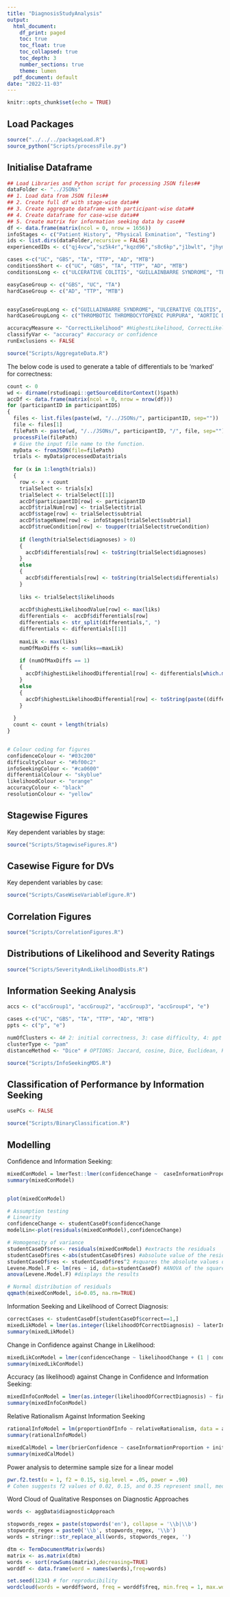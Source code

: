 ```yaml
---
title: "DiagnosisStudyAnalysis"
output:
  html_document: 
    df_print: paged
    toc: true
    toc_float: true
    toc_collapsed: true
    toc_depth: 3
    number_sections: true
    theme: lumen
  pdf_document: default
date: "2022-11-03"
---
```


```r
knitr::opts_chunk$set(echo = TRUE)

```

## Load Packages
```r
source("../../../packageLoad.R")
source_python("Scripts/processFile.py")
```

## Initialise Dataframe

```r
## Load Libraries and Python script for processing JSON files##
dataFolder <- "../JSONs"
## 1. Load data from JSON files##
## 2. Create full df with stage-wise data##
## 3. Create aggregate dataframe with participant-wise data##
## 4. Create dataframe for case-wise data##
## 5. Create matrix for information seeking data by case##
df <- data.frame(matrix(ncol = 0, nrow = 1656))
infoStages <- c("Patient History", "Physical Exmination", "Testing")
ids <- list.dirs(dataFolder,recursive = FALSE) 
experiencedIDs <- c("qj4vcw","sz5k4r","kqzd96","s8c6kp","j1bwlt", "jhym2l","gzsfhp")

cases <-c("UC", "GBS", "TA", "TTP", "AD", "MTB")
conditionsShort <- c("UC", "GBS", "TA", "TTP", "AD", "MTB")
conditionsLong <- c("ULCERATIVE COLITIS", "GUILLAINBARRE SYNDROME", "TEMPORAL ARTERITIS", "THROMBOTIC THROMBOCYTOPENIC PURPURA", "AORTIC DISSECTION", "MILIARY TB")

easyCaseGroup <- c("GBS", "UC", "TA") 
hardCaseGroup <- c("AD", "TTP", "MTB") 


easyCaseGroupLong <- c("GUILLAINBARRE SYNDROME", "ULCERATIVE COLITIS", "TEMPORAL ARTERITIS")
hardCaseGroupLong <- c("THROMBOTIC THROMBOCYTOPENIC PURPURA", "AORTIC DISSECTION", "MILIARY TB") 

accuracyMeasure <- "CorrectLikelihood" #HighestLikelihood, CorrectLikelihood, Differential
classifyVar <- "accuracy" #accuracy or confidence
runExclusions <- FALSE

source("Scripts/AggregateData.R")
```

The below code is used to generate a table of differentials to be 'marked' for correctness:

```r
count <- 0
wd <- dirname(rstudioapi::getSourceEditorContext()$path)
accDf <- data.frame(matrix(ncol = 0, nrow = nrow(df)))
for (participantID in participantIDS)
{
  files <- list.files(paste(wd, "/../JSONs/", participantID, sep="")) 
  file <- files[1]
  filePath <- paste(wd, "/../JSONs/", participantID, "/", file, sep="")
  processFile(filePath)
  # Give the input file name to the function.
  myData <- fromJSON(file=filePath)
  trials <- myData$processedData$trials
  
  for (x in 1:length(trials))
  {
    row <- x + count
    trialSelect <- trials[x]
    trialSelect <- trialSelect[[1]]
    accDf$participantID[row] <- participantID
    accDf$trialNum[row] <- trialSelect$trial
    accDf$stage[row] <- trialSelect$subtrial
    accDf$stageName[row] <- infoStages[trialSelect$subtrial]
    accDf$trueCondition[row] <- toupper(trialSelect$trueCondition)
    
    if (length(trialSelect$diagnoses) > 0)
    {
      accDf$differentials[row] <- toString(trialSelect$diagnoses) 
    }
    else
    {
      accDf$differentials[row] <- toString(trialSelect$differentials) 
    }
    
    liks <- trialSelect$likelihoods
    
    accDf$highestLikelihoodValue[row] <- max(liks)
    differentials <-  accDf$differentials[row]
    differentials <- str_split(differentials,", ")
    differentials <- differentials[[1]]
    
    maxLik <- max(liks)
    numOfMaxDiffs <- sum(liks==maxLik)
    
    if (numOfMaxDiffs == 1)
    {
      accDf$highestLikelihoodDifferential[row] <- differentials[which.max(trialSelect$likelihoods)]
    }
    else
    {
      accDf$highestLikelihoodDifferential[row] <- toString(paste((differentials[which(liks == maxLik)]),sep=""))
    }
    
  }
  count <- count + length(trials)
}



```


```r

# Colour coding for figures
confidenceColour <- "#03c200"
difficultyColour <- "#bf00c2"
infoSeekingColour <- "#ca0600"
differentialColour <- "skyblue"
likelihoodColour <- "orange"
accuracyColour <- "black"
resolutionColour <- "yellow"
```

## Stagewise Figures

Key dependent variables by stage: 

```r

source("Scripts/StagewiseFigures.R")

```
## Casewise Figure for DVs

Key dependent variables by case: 

```r

source("Scripts/CaseWiseVariableFigure.R")

```

## Correlation Figures

```r

source("Scripts/CorrelationFigures.R")

```

## Distributions of Likelihood and Severity Ratings

```r

source("Scripts/SeverityAndLikelihoodDists.R")

```

## Information Seeking Analysis
```r
accs <- c("accGroup1", "accGroup2", "accGroup3", "accGroup4", "e")

cases <-c("UC", "GBS", "TA", "TTP", "AD", "MTB")
ppts <- c("p", "e")

numOfClusters <- 4# 2: initial correctness, 3: case difficulty, 4: ppt accuracy, 6: case
clusterType <- "pam"
distanceMethod <- "Dice" # OPTIONS: Jaccard, cosine, Dice, Euclidean, Hamman

source("Scripts/InfoSeekingMDS.R")

```

## Classification of Performance by Information Seeking

```r

usePCs <- FALSE

source("Scripts/BinaryClassification.R")

```

## Modelling

Confidence and Information Seeking:

```r
mixedConModel = lmerTest::lmer(confidenceChange ~  caseInformationProportion + initialDifferentials + subjectiveDifficulty + likelihoodsUpdated + (1 | caseCode) + (1 | id), REML = TRUE, data = studentCaseDf, na.action="na.exclude")
summary(mixedConModel)


plot(mixedConModel)

# Assumption testing  
# Linearity
confidenceChange <- studentCaseDf$confidenceChange
modelLin<-plot(residuals(mixedConModel),confidenceChange)

# Homogeneity of variance
studentCaseDf$res<- residuals(mixedConModel) #extracts the residuals 
studentCaseDf$res <-abs(studentCaseDf$res) #absolute value of the residuals
studentCaseDf$res <- studentCaseDf$res^2 #squares the absolute values of the residuals to provide the more robust estimate
Levene.Model.F <- lm(res ~ id, data=studentCaseDf) #ANOVA of the squared residuals
anova(Levene.Model.F) #displays the results

# Normal distribution of residuals
qqmath(mixedConModel, id=0.05, na.rm=TRUE)


```

Information Seeking and Likelihood of Correct Diagnosis:

```r
correctCases <- studentCaseDf[studentCaseDf$correct==1,]
mixedLikModel = lmer(as.integer(likelihoodOfCorrectDiagnosis) ~ laterInfoProp + (1 | condition) + (1 | id), data = correctCases, na.action="na.exclude")
summary(mixedLikModel)
```

Change in Confidence against Change in Likelihood:

```r
mixedLikConModel = lmer(confidenceChange ~ likelihoodChange + (1 | condition) + (1 | id), data = correctCases, na.action="na.exclude")
summary(mixedLikConModel)
```

Accuracy (as likelihood) against Change in Confidence and Information Seeking:

```r
mixedInfoConModel = lmer(as.integer(likelihoodOfCorrectDiagnosis) ~ finalConfidence + caseInformationProportion + (1 | condition) + (1 | id), data = correctCases, na.action="na.exclude")
summary(mixedInfoConModel)
```

Relative Rationalism Against Information Seeking

```r
rationalInfoModel = lm(proportionOfInfo ~ relativeRationalism, data = aggData, na.action="na.exclude")
summary(rationalInfoModel)
```

```r
mixedCalModel = lmer(brierConfidence ~ caseInformationProportion + initialDifferentials + (1 | condition) + (1 | id), data = studentCaseDf, na.action="na.exclude")
summary(mixedCalModel)
```

Power analysis to determine sample size for a linear model

```r
pwr.f2.test(u = 1, f2 = 0.15, sig.level = .05, power = .90)
# Cohen suggests f2 values of 0.02, 0.15, and 0.35 represent small, medium, and large effect sizes.
```

Word Cloud of Qualitative Responses on Diagnostic Approaches

```r

words <- aggData$diagnosticApproach

stopwords_regex = paste(stopwords('en'), collapse = '\\b|\\b')
stopwords_regex = paste0('\\b', stopwords_regex, '\\b')
words = stringr::str_replace_all(words, stopwords_regex, '')

dtm <- TermDocumentMatrix(words) 
matrix <- as.matrix(dtm) 
words <- sort(rowSums(matrix),decreasing=TRUE) 
worddf <- data.frame(word = names(words),freq=words)

set.seed(1234) # for reproducibility 
wordcloud(words = worddf$word, freq = worddf$freq, min.freq = 1, max.words=200, random.order=FALSE, rot.per=0.35, colors=brewer.pal(8, "Dark2"))

```



